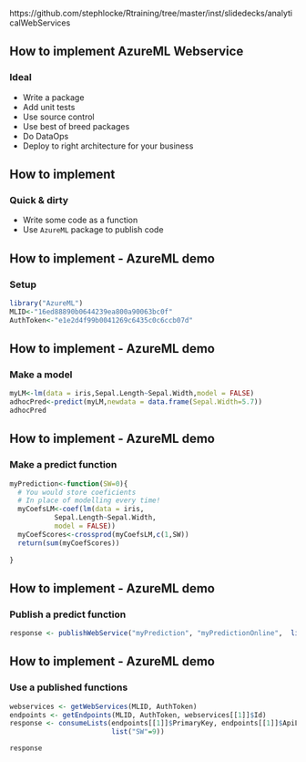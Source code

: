 https://github.com/stephlocke/Rtraining/tree/master/inst/slidedecks/analyticalWebServices

## How to implement AzureML Webservice

### Ideal
- Write a package
- Add unit tests
- Use source control
- Use best of breed packages
- Do DataOps
- Deploy to right architecture for your business

## How to implement

### Quick & dirty
- Write some code as a function
- Use `AzureML` package to publish code

## How to implement - AzureML demo

### Setup

```r
library("AzureML")
MLID<-"16ed88890b0644239ea800a90063bc0f"
AuthToken<-"e1e2d4f99b0041269c6435c0c6ccb07d"
```

## How to implement - AzureML demo

### Make a model

```r
myLM<-lm(data = iris,Sepal.Length~Sepal.Width,model = FALSE)
adhocPred<-predict(myLM,newdata = data.frame(Sepal.Width=5.7))
adhocPred
```

## How to implement - AzureML demo

### Make a predict function
```r
myPrediction<-function(SW=0){
  # You would store coeficients
  # In place of modelling every time!
  myCoefsLM<-coef(lm(data = iris,
           Sepal.Length~Sepal.Width,
           model = FALSE))
  myCoefScores<-crossprod(myCoefsLM,c(1,SW))
  return(sum(myCoefScores))
  
}
```

## How to implement - AzureML demo

### Publish a predict function
```r
response <- publishWebService("myPrediction", "myPredictionOnline",  list("SW"="float"), list("r"="float"), MLID, AuthToken)
```


## How to implement - AzureML demo

### Use a published functions
```r
webservices <- getWebServices(MLID, AuthToken)
endpoints <- getEndpoints(MLID, AuthToken, webservices[[1]]$Id)
response <- consumeLists(endpoints[[1]]$PrimaryKey, endpoints[[1]]$ApiLocation, 
                         list("SW"=9))

response
```

